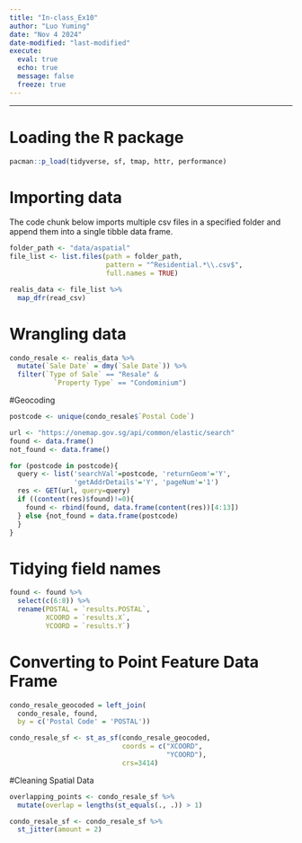 ```yaml
---
title: "In-class_Ex10"
author: "Luo Yuming"
date: "Nov 4 2024"
date-modified: "last-modified"
execute: 
  eval: true
  echo: true
  message: false
  freeze: true
---
```


------------------------------------------------------------------------
# Loading the R package
```r
pacman::p_load(tidyverse, sf, tmap, httr, performance)
```

# Importing data
The code chunk below imports multiple csv files in a specified folder and append them into a single tibble data frame.
```r
folder_path <- "data/aspatial"
file_list <- list.files(path = folder_path, 
                        pattern = "^Residential.*\\.csv$", 
                        full.names = TRUE)

realis_data <- file_list %>%
  map_dfr(read_csv)
```

# Wrangling data
```r
condo_resale <- realis_data %>%
  mutate(`Sale Date` = dmy(`Sale Date`)) %>%
  filter(`Type of Sale` == "Resale" &
           `Property Type` == "Condominium")
```

#Geocoding
```r
postcode <- unique(condo_resale$`Postal Code`)

url <- "https://onemap.gov.sg/api/common/elastic/search"
found <- data.frame()
not_found <- data.frame()

for (postcode in postcode){
  query <- list('searchVal'=postcode, 'returnGeom'='Y', 
                'getAddrDetails'='Y', 'pageNum'='1')
  res <- GET(url, query=query)
  if ((content(res)$found)!=0){
    found <- rbind(found, data.frame(content(res))[4:13])
  } else {not_found = data.frame(postcode)
  }
}
```

# Tidying field names
```r
found <- found %>%
  select(c(6:8)) %>%
  rename(POSTAL = `results.POSTAL`,
         XCOORD = `results.X`,
         YCOORD = `results.Y`)
```

# Converting to Point Feature Data Frame
```r
condo_resale_geocoded = left_join(
  condo_resale, found, 
  by = c('Postal Code' = 'POSTAL'))

condo_resale_sf <- st_as_sf(condo_resale_geocoded, 
                            coords = c("XCOORD",
                                       "YCOORD"),
                            crs=3414)
```

#Cleaning Spatial Data
```r
overlapping_points <- condo_resale_sf %>%
  mutate(overlap = lengths(st_equals(., .)) > 1)

condo_resale_sf <- condo_resale_sf %>%
  st_jitter(amount = 2)
```

